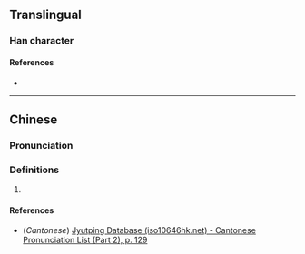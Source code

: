 {{character info/new}}
==Translingual==

===Han character===
{{Han char|rn=75|rad=木|as=08|sn=12|four=|canj=DILO|ids=⿰木庚}}

====References====
* {{Han ref|kx=0537.131|hdz=21237.011|uh=6929|ud=26921}}

----

==Chinese==
{{zh-forms}}

===Pronunciation===
{{zh-pron
|m=gēng
|c=gang1
|mc=
|oc=
|cat=
}}

===Definitions===
{{zh-hanzi}}

# {{rfdef|lang=zh}}

====References====
* (''Cantonese'') [http://www.iso10646hk.net/jp/document/download.jsp Jyutping Database (iso10646hk.net) - Cantonese Pronunciation List (Part 2), p. 129]